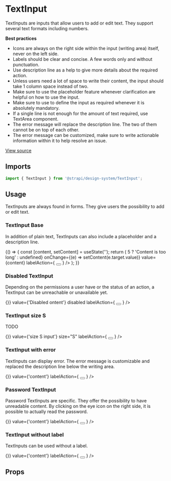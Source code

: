<!--- TextInput.stories.mdx --->


<Meta title="Design System/Components/TextInput" component={TextInput} />

# TextInput

TextInputs are inputs that allow users to add or edit text. They support several text formats including numbers.

**Best practices**

- Icons are always on the right side within the input (writing area) itself, never on the left side.
- Labels should be clear and concise. A few words only and without punctuation.
- Use description line as a help to give more details about the required action.
- Unless users need a lot of space to write their content, the input should take 1 column space instead of two.
- Make sure to use the placeholder feature whenever clarification are helpful on how to use the input.
- Make sure to use to define the input as required whenever it is absolutely mandatory.
- If a single line is not enough for the amount of text required, use TextArea component.
- The error message will replace the description line. The two of them cannot be on top of each other.
- The error message can be customized, make sure to write actionable information within it to help resolve an issue.

[View source](https://github.com/strapi/design-system/tree/main/packages/strapi-design-system/src/TextInput)

## Imports

```js
import { TextInput } from '@strapi/design-system/TextInput';
```

## Usage

TextInputs are always found in forms. They give users the possibility to add or edit text.

### TextInput Base

In addition of plain text, TextInputs can also include a placeholder and a description line.

<Canvas>
  <Story name="base">
    {() => {
      const [content, setContent] = useState('');
      return (
        <Box padding={10}>
          <TextInput
            placeholder="This is a content placeholder"
            label="Content"
            name="content"
            hint="Description line"
            error={content.length > 5 ? 'Content is too long' : undefined}
            onChange={(e) => setContent(e.target.value)}
            value={content}
            labelAction={
              <Tooltip description="Content of the tooltip">
                <button
                  aria-label="Information about the email"
                  style={{ border: 'none', padding: 0, background: 'transparent' }}
                >
                  <Information aria-hidden={true} />
                </button>
              </Tooltip>
            }
          />
        </Box>
      );
    }}
  </Story>
</Canvas>

### Disabled TextInput

Depending on the permissions a user have or the status of an action, a TextInput can be unreachable or unavailable yet.

<Canvas>
  <Story name="disabled">
    <Box padding={10}>
      <TextInput
        placeholder="This is a content placeholder"
        label="Content"
        name="content"
        hint="Description line"
        onChange={() => {}}
        value={'Disabled ontent'}
        disabled
        labelAction={
          <Tooltip description="Content of the tooltip">
            <button
              aria-label="Information about the email"
              style={{ border: 'none', padding: 0, background: 'transparent' }}
            >
              <Information aria-hidden={true} />
            </button>
          </Tooltip>
        }
      />
    </Box>
  </Story>
</Canvas>

### TextInput size S

TODO

<Canvas>
  <Story name="size S">
    <Box padding={10}>
      <TextInput
        placeholder="This is a content placeholder"
        label="Content"
        name="content"
        hint="Description line"
        onChange={() => {}}
        value={'size S input'}
        size="S"
        labelAction={
          <Tooltip description="Content of the tooltip">
            <button
              aria-label="Information about the email"
              style={{ border: 'none', padding: 0, background: 'transparent' }}
            >
              <Information aria-hidden={true} />
            </button>
          </Tooltip>
        }
      />
    </Box>
  </Story>
</Canvas>

### TextInput with error

TextInputs can display error. The error message is customizable and replaced the description line below the writing area.

<Canvas>
  <Story name="with error">
    <Box padding={10}>
      <TextInput
        placeholder="This is a content placeholder"
        label="Content"
        name="content"
        hint="Description line"
        error={'Content is too long'}
        onChange={() => {}}
        value={'content'}
        labelAction={
          <Tooltip description="Content of the tooltip">
            <button
              aria-label="Information about the email"
              style={{ border: 'none', padding: 0, background: 'transparent' }}
            >
              <Information aria-hidden={true} />
            </button>
          </Tooltip>
        }
      />
    </Box>
  </Story>
</Canvas>

### Password TextInput

Password TextInputs are specific. They offer the possibility to have unreadable content. By clicking on the eye icon on the right side, it is possible to actually read the password.

<Canvas>
  <Story name="password">
    <Box padding={10}>
      <TextInput
        placeholder="This is a password placeholder"
        type="password"
        label="Password"
        name="password"
        hint="Description line"
        onChange={() => {}}
        value={'content'}
        labelAction={
          <Tooltip description="Content of the tooltip">
            <button
              aria-label="Information about the email"
              style={{ border: 'none', padding: 0, background: 'transparent' }}
            >
              <Information aria-hidden={true} />
            </button>
          </Tooltip>
        }
      />
    </Box>
  </Story>
</Canvas>

### TextInput without label

TextInputs can be used without a label.

<Canvas>
  <Story name="withoutLabel">
    <Box padding={10}>
      <TextInput
        placeholder="This is a password placeholder"
        type="password"
        aria-label="Password"
        name="password"
        hint="Description line"
        onChange={() => {}}
        value={'content'}
        labelAction={
          <Tooltip description="Content of the tooltip">
            <button
              aria-label="Information about the email"
              style={{ border: 'none', padding: 0, background: 'transparent' }}
            >
              <Information aria-hidden={true} />
            </button>
          </Tooltip>
        }
      />
    </Box>
  </Story>
</Canvas>

## Props

<ArgsTable of={TextInput} />
